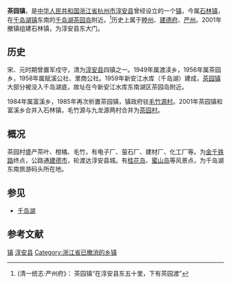{{Refimprove|time=2021-01-05T14:18:00+00:00}}
'''茶园镇'''，是[[中华人民共和国|中华人民共和国]][[浙江省|浙江省]][[杭州市|杭州市]][[淳安县|淳安县]]曾经设立的一个[[镇|镇]]，今属[[石林镇_(淳安县)|石林镇]]，在[[千岛湖镇|千岛湖镇]]东南的[[千岛湖|千岛湖]][[茶园岛|茶园岛]]附近。<ref>(清一统志·严州府》： 茶园镇“在淳安县东五十里，下有茶园渡”</ref>历史上属于[[睦州_(仁寿)|睦州]]、[[建德府|建德府]]、[[严州|严州]]。2001年撤镇组建石林镇，为淳安县东大门。

== 历史 ==
宋、元时期曾置军戍守，清为[[淳安县|淳安县]]四镇之一。1949年属渡渎乡，1956年属茶园乡，1958年属赋溪公社、里商公社。1959年新安江水库（千岛湖）建成，[[茶园镇|茶园镇]]大部分被没入千岛湖底，故址在今新安江水库东南湖区茶园岛附近。

1984年属富溪乡，1985年再次析置茶园镇，镇政府驻[[毛竹源村|毛竹源村]]。2001年茶园镇和富溪乡合并入石林镇，毛竹源与九龙源两村合并为[[茶园村|茶园村]]。

== 概况 ==
茶园村盛产茶叶、柑橘、毛竹，有电子厂、萤石厂、建材厂、化工厂等。为[[金千铁路|金千铁路]]终点，公路通[[建德市|建德市]]，轮渡达淳安县城。有[[桂花岛|桂花岛]]、[[蜜山岛|蜜山岛]]等风景点，为千岛湖东南旅游码头所在地。

==参见==

* [[千岛湖|千岛湖]]

==参考文献==
{{reflist}}


{{Hangzhou-stub}}
{{淳安县行政区划}}
[[Category:淳安县行政区划|镇]]
[[Category:杭州市乡镇|淳安县]]
[[Category:浙江省已撤消的乡镇|Category:浙江省已撤消的乡镇]]